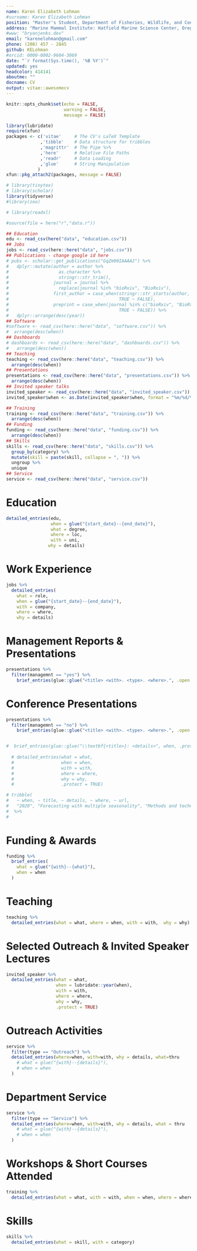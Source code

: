 ---
name: Karen Elizabeth Lohman
#surname: Karen Elizabeth Lohman
position: "Master's Student, Department of Fisheries, Wildlife, and Conservation Sciences"
address: "Marine Mammal Institute: Hatfield Marine Science Center, Oregon State University"
#www: "bryanjenks.dev"
email: "karenelohman@gmail.com"
phone: (208) 457 - 2845
github: KELohman
#orcid: 0000-0002-9604-3069
date: "`r format(Sys.time(), '%B %Y')`"
updated: yes
headcolor: 414141
aboutme: ""
docname: CV
output: vitae::awesomecv
---

```{r setup, include=FALSE}
knitr::opts_chunk$set(echo = FALSE,
                      warning = FALSE,
                      message = FALSE)

library(lubridate)
require(xfun)
packages <- c('vitae'     # The CV's LaTeX Template
             ,'tibble'    # Data structure for tribbles
             ,'magrittr'  # The Pipe %>%
             ,'here'      # Relative File Paths
             ,'readr'     # Data Loading
             ,'glue'      # String Manipulation
            )
xfun::pkg_attach2(packages, message = FALSE)

# library(tinytex)
# library(scholar)
library(tidyverse)
#library(zoo)

# library(readxl)

#source(file = here("r","data.r"))
```

```{r get data, include=FALSE}
## Education
edu <- read_csv(here("data", "education.csv"))
## Jobs
jobs <- read_csv(here::here("data", "jobs.csv"))
## Publications - change google id here
# pubs <- scholar::get_publications("GqZm90IAAAAJ") %>% 
#   dplyr::mutate(author = author %>% 
#                   as.character %>% 
#                   stringr::str_trim(),
#                 journal = journal %>% 
#                   replace(journal %in% "bioRxiv", "BioRxiv"), 
#                 first_author = case_when(stringr::str_starts(author, "S Abbott") ~ TRUE,
#                                          TRUE ~ FALSE),
#                 preprint = case_when(journal %in% c("bioRxiv", "BioRxiv") ~ TRUE,
#                                          TRUE ~ FALSE)) %>% 
#   dplyr::arrange(desc(year))
## Software
#software <- read_csv(here::here("data", "software.csv")) %>% 
#  arrange(desc(when)) 
## Dashboards
# dashboards <- read_csv(here::here("data", "dashboards.csv")) %>% 
#   arrange(desc(when)) 
## Teaching
teaching <- read_csv(here::here("data", "teaching.csv")) %>% 
  arrange(desc(when))
## Presentations
presentations <- read_csv(here::here("data", "presentations.csv")) %>% 
  arrange(desc(when))
## Invited speaker talks
invited_speaker <- read_csv(here::here("data", "invited_speaker.csv")) 
invited_speaker$when <- as.Date(invited_speaker$when, format = "%m/%d/%Y")

## Training
training <- read_csv(here::here("data", "training.csv")) %>% 
  arrange(desc(when))
## Funding
funding <- read_csv(here::here("data", "funding.csv")) %>% 
  arrange(desc(when))
## Skills
skills <- read_csv(here::here("data", "skills.csv")) %>% 
  group_by(category) %>% 
  mutate(skill = paste(skill, collapse = ", ")) %>% 
  ungroup %>% 
  unique
## Service
service <- read_csv(here::here("data", "service.csv"))
```

# Education 
```{r}
detailed_entries(edu,
                 when = glue("{start_date}--{end_date}"),
                 what = degree,
                 where = loc,
                 with = uni,
                why = details)
```

# Work Experience

```{r research}
jobs %>%
  detailed_entries(
    what = role,
    when = glue("{start_date}--{end_date}"),
    with = company,
    where = where,
    why = details)
```


<!-- # Publications -->

<!-- **First author** -->

<!-- ```{r} -->
<!-- pubs %>%  -->
<!--   dplyr::filter(first_author, !preprint) %>%  -->
<!--   detailed_entries( -->
<!--     what = title, -->
<!--     when = as.character(year), -->
<!--     with = author, -->
<!--     where = journal,  -->
<!--     .protect = TRUE -->
<!--   ) -->
<!-- ``` -->

<!-- **Non-first author** -->

<!-- ```{r} -->
<!-- pubs %>%  -->
<!--   dplyr::filter(!first_author, !preprint) %>%  -->
<!--   detailed_entries( -->
<!--     what = title, -->
<!--     when = as.character(year), -->
<!--     with = author, -->
<!--     where = journal, -->
<!--     .protect = TRUE -->
<!--   ) -->
<!-- ``` -->
<!-- *Updated programmatically each week. See [here](https://scholar.google.com/citations?user=GqZm90IAAAAJ&hl=en) for DOIs and citation details.* -->

# Management Reports & Presentations
```{r}

presentations %>%
  filter(managemnt == "yes") %>% 
    brief_entries(glue::glue("<title> <with>. <type>. <where>.", .open = "<", .close = ">"), when, .protect = FALSE)

```


# Conference Presentations

```{r}
presentations %>%
  filter(managemnt == "no") %>% 
    brief_entries(glue::glue("<title> <with>. <type>. <where>.", .open = "<", .close = ">"), when, .protect = FALSE)


#  brief_entries(glue::glue("\\textbf{<title>}: <details>", when, .protect = FALSE)
                           
  # detailed_entries(what = what,
  #                  when = when,
  #                  with = with,
  #                  where = where,
  #                  why = why,
  #                  .protect = TRUE)

# tribble(
#   ~ when, ~ title, ~ details, ~ where, ~ url,
#   "2020", "Forecasting with multiple seasonality", "Methods and techniques to multiple seasonal forecasting in R", "UK NHS", "https://slides.mitchelloharawild.com/nhs2020/",
#  %>%
#   
```

\newpage

# Funding & Awards

```{r}
funding %>% 
  brief_entries(
    what = glue("{with}--{what}"),
    when = when
  )
```

# Teaching

```{r}
teaching %>% 
  detailed_entries(what = what, where = when, with = with,  why = why)
```

# Selected Outreach & Invited Speaker Lectures

```{r}
invited_speaker %>%
  detailed_entries(what = what,
                   when = lubridate::year(when),
                   with = with,
                   where = where,
                   why = why,
                   .protect = TRUE)
```

# Outreach Activities

```{r}
service %>%
  filter(type == "Outreach") %>% 
  detailed_entries(where=when, with=with, why = details, what=thru
    # what = glue("{with}--{details}"),
    # when = when
  )
```

# Department Service
```{r}
service %>%
  filter(type == "Service") %>% 
  detailed_entries(where=when, with=with, why = details, what = thru
    # what = glue("{with}--{details}"),
    # when = when
  )
```

# Workshops & Short Courses Attended

```{r}
training %>% 
  detailed_entries(what = what, with = with, when = when, where = where, why = why)
```


# Skills

```{r}
skills %>%
  detailed_entries(what = skill, with = category)
```